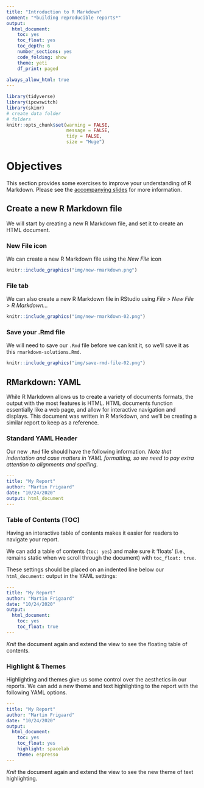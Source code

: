 ```yaml
---
title: "Introduction to R Markdown"
comment: "*building reproducible reports*"
output: 
  html_document: 
    toc: yes
    toc_float: yes
    toc_depth: 6
    number_sections: yes
    code_folding: show
    theme: yeti
    df_print: paged
    
always_allow_html: true
---
```


```r
library(tidyverse)
library(ipcwswitch)
library(skimr)
# create data folder
# folders
knitr::opts_chunk$set(warning = FALSE,
                      message = FALSE,
                      tidy = FALSE,
                      size = "Huge")
```

# Objectives

This section provides some exercises to improve your understanding of R Markdown. Please see the [accompanying slides](https://mjfrigaard.github.io/csuc-data-journalism/slides/01.4-rmarkdown.html#1) for more information.

## Create a new R Markdown file {.tabset}

We will start by creating a new R Markdown file, and set it to create an HTML document.

### New File icon

We can create a new R Markdown file using the *New File* icon

```r
knitr::include_graphics("img/new-rmarkdown.png")
```

### File tab

We can also create a new R Markdown file in RStudio using *File* \> *New File* \> *R Markdown...*

```r
knitr::include_graphics("img/new-rmarkdown-02.png")
```

### Save your .Rmd file

We will need to save our `.Rmd` file before we can knit it, so we'll save it as this `rmarkdown-solutions.Rmd`.

```r
knitr::include_graphics("img/save-rmd-file-02.png")
```

## RMarkdown: YAML {.tabset}

While R Markdown allows us to create a variety of documents formats, the output with the most features is HTML. HTML documents function essentially like a web page, and allow for interactive navigation and displays. This document was written in R Markdown, and we'll be creating a similar report to keep as a reference.

### Standard YAML Header

Our new `.Rmd` file should have the following information. *Note that indentation and case matters in YAML formatting, so we need to pay extra attention to alignments and spelling.*

``` .yaml
---
title: "My Report"
author: "Martin Frigaard"
date: "10/24/2020"
output: html_document
---
```

### Table of Contents (TOC)

Having an interactive table of contents makes it easier for readers to navigate your report.

We can add a table of contents (`toc: yes`) and make sure it 'floats' (i.e., remains static when we scroll through the document) with `toc_float: true`. 

These settings should be placed on an indented line below our `html_document:` output in the YAML settings:

``` .yaml
---
title: "My Report"
author: "Martin Frigaard"
date: "10/24/2020"
output:
  html_document:
    toc: yes
    toc_float: true
---
```

*Knit* the document again and extend the view to see the floating table of contents.

### Highlight & Themes

Highlighting and themes give us some control over the aesthetics in our reports. We can add a new theme and text highlighting to the report with the following YAML options.

``` .yaml
---
title: "My Report"
author: "Martin Frigaard"
date: "10/24/2020"
output:
  html_document:
    toc: yes
    toc_float: yes
    highlight: spacelab
    theme: espresso
---
```

*Knit* the document again and extend the view to see the new theme of text highlighting.
